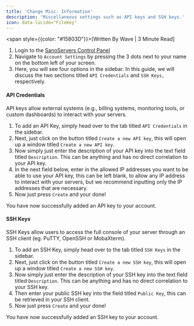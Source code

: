 ```yaml
---
title: 'Change Misc. Information'
description: 'Miscellaneous settings such as API keys and SSH keys.'
icon: data-lucide="FileKey"
---
```

<span style={{color: "#15803D"}}>[Written By Wave | 3 Minute Read]</span>

1. Login to the [SanoServers Control Panel](https://panel.sanoservers.com/)
2. Navigate to ``Account Settings`` by pressing the 3 dots next to your name on the bottom left of your screen.
3. Here, you will see four options in the sidebar. In this guide, we will discuss the two sections titled `API Credentials` and `SSH Keys,` respectively. <br/>

#### API Credentials
API keys allow external systems (e.g., billing systems, monitoring tools, or custom dashboards) to interact with your servers.<br/>

1. To add an API Key, simply head over to the tab titled ``API Credentials`` in the sidebar. <br/>
2. Next, just click on the button titled ``Create a new API key``, this will open up a window titled ``Create a new API key``. <br/>
3. Now simply just enter the description of your API key into the text field titled ``Description``. This can be anything and has no direct correlation to your API key. <br/>
4. In the next field below, enter in the allowed IP addresses you want to be able to use your API key, this can be left blank, to allow any IP address to interact with your servers, but we recommend inputting only the IP addresses that are necessary. <br/>
5. Now just press ``Create`` and your done!

You have now successfully added an API key to your account. <br/>

#### SSH Keys
SSH Keys allow users to access the full console of your server through an SSH client (eg. PuTTY, OpenSSH or MobaXterm).

1. To add an SSH Key, simply head over to the tab titled ``SSH Keys`` in the sidebar. <br/>
2. Next, just click on the button titled ``Create a new SSH key``, this will open up a window titled ``Create a new SSH key``. <br/>
3. Now simply just enter the description of your SSH key into the text field titled ``Description``. This can be anything and has no direct correlation to your SSH key. <br/>
4. Then enter your public SSH key into the field titled ``Public Key``, this can be retrieved in your SSH client. <br/>
5. Now just press ``Create`` and your done! <br/>

You have now successfully added an SSH key to your account. <br/>